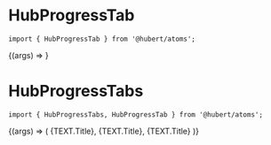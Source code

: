 
<Meta title="Design System/Atoms/HubProgressTabs" />

# HubProgressTab

```
import { HubProgressTab } from '@hubert/atoms';
```

<Canvas>
  <Story
    name="Default"
    args={HubProgressTabConfig.args}
    argTypes={HubProgressTabConfig.props}
  >
    {(args) => <HubProgressTab {...args} />}
  </Story>
</Canvas>

<ArgsTable story="Default" />

# HubProgressTabs

```
import { HubProgressTabs, HubProgressTab } from '@hubert/atoms';
```

<Canvas>
  <Story
    name="Usage"
    args={HubProgressTabsConfig.args}
    argTypes={HubProgressTabsConfig.props}
  >
    {(args) => (
      <HubProgressTabs {...args}>
        <HubProgressTab color="primary">{TEXT.Title}</HubProgressTab>,
        <HubProgressTab color="condominios">{TEXT.Title}</HubProgressTab>,
        <HubProgressTab>{TEXT.Title}</HubProgressTab>
      </HubProgressTabs>
    )}
  </Story>
</Canvas>

<ArgsTable story="Usage" />
